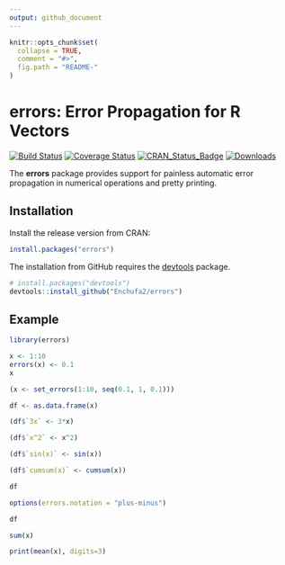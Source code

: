 ```yaml
---
output: github_document
---
```


<!-- README.md is generated from README.Rmd. Please edit that file -->

```r
knitr::opts_chunk$set(
  collapse = TRUE,
  comment = "#>",
  fig.path = "README-"
)
```

# errors: Error Propagation for R Vectors

[![Build Status](https://travis-ci.org/Enchufa2/errors.svg?branch=master)](https://travis-ci.org/Enchufa2/errors)
[![Coverage Status](https://codecov.io/gh/Enchufa2/errors/branch/master/graph/badge.svg)](https://codecov.io/gh/Enchufa2/errors)
[![CRAN\_Status\_Badge](http://www.r-pkg.org/badges/version/errors)](https://cran.r-project.org/package=errors)
[![Downloads](http://cranlogs.r-pkg.org/badges/errors)](https://cran.r-project.org/package=errors)

The **errors** package provides support for painless automatic error propagation in numerical operations and pretty printing.

## Installation

Install the release version from CRAN:

```r
install.packages("errors")
```

The installation from GitHub requires the [devtools](https://github.com/hadley/devtools) package.

```r
# install.packages("devtools")
devtools::install_github("Enchufa2/errors")
```

## Example

```r
library(errors)

x <- 1:10
errors(x) <- 0.1
x

(x <- set_errors(1:10, seq(0.1, 1, 0.1)))

df <- as.data.frame(x)

(df$`3x` <- 3*x)

(df$`x^2` <- x^2)

(df$`sin(x)` <- sin(x))

(df$`cumsum(x)` <- cumsum(x))

df

options(errors.notation = "plus-minus")

df

sum(x)

print(mean(x), digits=3)
```
